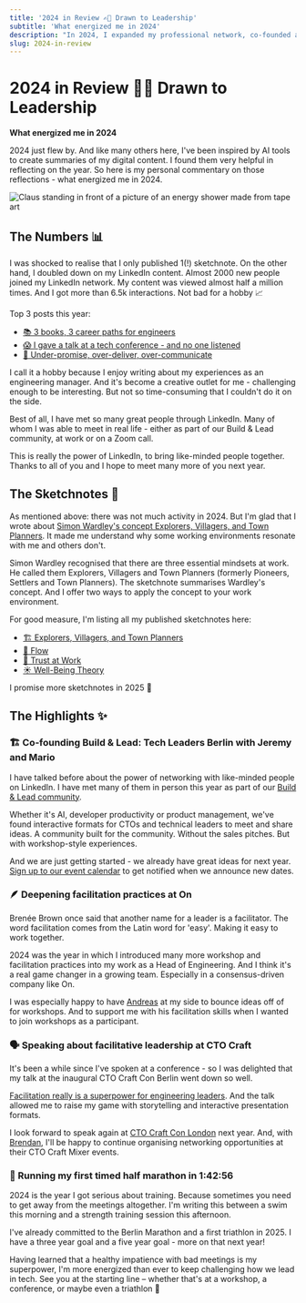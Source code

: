 ```yaml
---
title: '2024 in Review ✍🏻 Drawn to Leadership'
subtitle: 'What energized me in 2024'
description: "In 2024, I expanded my professional network, co-founded a tech leadership community, embraced facilitative leadership, and achieved personal milestones like completing a half marathon. So here's my personal commentary on this year - and what has energized me in 2024."
slug: 2024-in-review
---
```


# 2024 in Review ✍🏻 Drawn to Leadership

**What energized me in 2024**

2024 just flew by. And like many others here, I've been inspired by AI tools to create summaries of my digital content. I found them very helpful in reflecting on the year. So here is my personal commentary on those reflections - what energized me in 2024.

![Claus standing in front of a picture of an energy shower made from tape art](/d2l/2024-in-review-energy.jpeg)

<SubscribeBox />

## The Numbers 📊

I was shocked to realise that I only published 1(!) sketchnote. On the other hand, I doubled down on my LinkedIn content. Almost 2000 new people joined my LinkedIn network. My content was viewed almost half a million times. And I got more than 6.5k interactions. Not bad for a hobby 📈

Top 3 posts this year:

- [📚 3 books, 3 career paths for engineers](https://www.linkedin.com/feed/update/urn:li:activity:7148206130794569728/)
- [😱 I gave a talk at a tech conference - and no one listened](https://www.linkedin.com/feed/update/urn:li:activity:7269605975668543489/)
- [📣 Under-promise, over-deliver, over-communicate](https://www.linkedin.com/feed/update/urn:li:activity:7159081312807522304/)

I call it a hobby because I enjoy writing about my experiences as an engineering manager. And it's become a creative outlet for me - challenging enough to be interesting. But not so time-consuming that I couldn't do it on the side.

Best of all, I have met so many great people through LinkedIn. Many of whom I was able to meet in real life - either as part of our Build & Lead community, at work or on a Zoom call.

This is really the power of LinkedIn, to bring like-minded people together. Thanks to all of you and I hope to meet many more of you next year.

## The Sketchnotes 📝

As mentioned above: there was not much activity in 2024. But I'm glad that I wrote about [Simon Wardley's concept Explorers, Villagers, and Town Planners](explorers-villagers-town-planners). It made me understand why some working environments resonate with me and others don't.

Simon Wardley recognised that there are three essential mindsets at work. He called them Explorers, Villagers and Town Planners (formerly Pioneers, Settlers and Town Planners). The sketchnote summarises Wardley's concept. And I offer two ways to apply the concept to your work environment.

For good measure, I'm listing all my published sketchnotes here:

- [🏗️ Explorers, Villagers, and Town Planners](explorers-villagers-town-planners)
- [🌊 Flow](flow-optimal-human-experience)
- [🦋 Trust at Work](trust-at-work)
- [☀️ Well-Being Theory](well-being-theory-perma)

I promise more sketchnotes in 2025 🤞

## The Highlights ✨

### 🏗️ Co-founding Build & Lead: Tech Leaders Berlin with Jeremy and Mario

I have talked before about the power of networking with like-minded people on LinkedIn. I have met many of them in person this year as part of our [Build & Lead community](https://www.linkedin.com/company/build-and-lead/).

Whether it's AI, developer productivity or product management, we've found interactive formats for CTOs and technical leaders to meet and share ideas. A community built for the community. Without the sales pitches. But with workshop-style experiences.

And we are just getting started - we already have great ideas for next year. [Sign up to our event calendar](https://lu.ma/calendar/cal-jHUW3uwDRl1I7da) to get notified when we announce new dates.

### 🪶 Deepening facilitation practices at On

Brenée Brown once said that another name for a leader is a facilitator. The word facilitation comes from the Latin word for 'easy'. Making it easy to work together.

2024 was the year in which I introduced many more workshop and facilitation practices into my work as a Head of Engineering. And I think it's a real game changer in a growing team. Especially in a consensus-driven company like On.

I was especially happy to have [Andreas](https://www.linkedin.com/in/andreaslehner/) at my side to bounce ideas off of for workshops. And to support me with his facilitation skills when I wanted to join workshops as a participant.

### 🗣️ Speaking about facilitative leadership at CTO Craft

It's been a while since I've spoken at a conference - so I was delighted that my talk at the inaugural CTO Craft Con Berlin went down so well.

[Facilitation really is a superpower for engineering leaders](https://conference.ctocraft.com/berlin-2024/event/presentation-facilitation-a-superpower-for-engineering-leaders/). And the talk allowed me to raise my game with storytelling and interactive presentation formats.

I look forward to speak again at [CTO Craft Con London](https://conference.ctocraft.com/london-2025/) next year. And, with [Brendan](https://www.linkedin.com/in/brendanmulholland1/), I'll be happy to continue organising networking opportunities at their CTO Craft Mixer events.

### 🏃 Running my first timed half marathon in 1:42:56

2024 is the year I got serious about training. Because sometimes you need to get away from the meetings altogether. I'm writing this between a swim this morning and a strength training session this afternoon.

I've already committed to the Berlin Marathon and a first triathlon in 2025. I have a three year goal and a five year goal - more on that next year!

Having learned that a healthy impatience with bad meetings is my superpower, I'm more energized than ever to keep challenging how we lead in tech. See you at the starting line – whether that's at a workshop, a conference, or maybe even a triathlon 🚀
